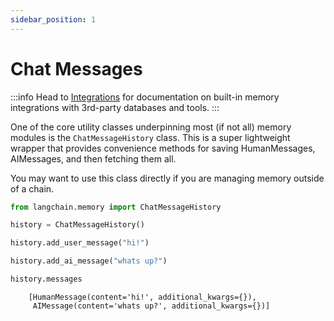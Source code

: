 ```yaml
---
sidebar_position: 1
---
```


# Chat Messages

:::info
Head to [Integrations](/docs/integrations/memory/) for documentation on built-in memory integrations with 3rd-party databases and tools.
:::

One of the core utility classes underpinning most (if not all) memory modules is the `ChatMessageHistory` class.
This is a super lightweight wrapper that provides convenience methods for saving HumanMessages, AIMessages, and then fetching them all.

You may want to use this class directly if you are managing memory outside of a chain.

```python
from langchain.memory import ChatMessageHistory

history = ChatMessageHistory()

history.add_user_message("hi!")

history.add_ai_message("whats up?")
```

```python
history.messages
```

<CodeOutputBlock lang="python">

```
    [HumanMessage(content='hi!', additional_kwargs={}),
     AIMessage(content='whats up?', additional_kwargs={})]
```

</CodeOutputBlock>
